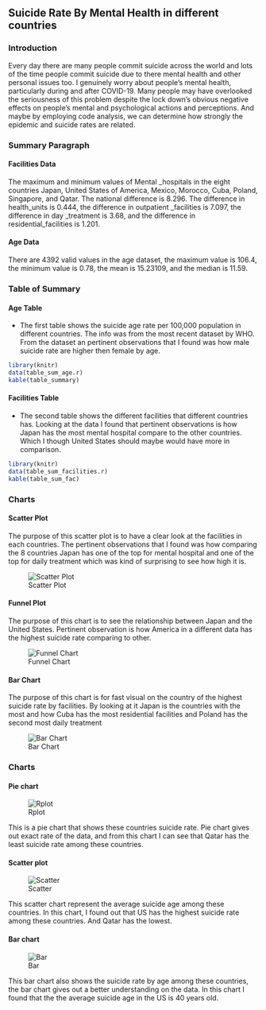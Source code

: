 ## Suicide Rate By Mental Health in different countries

### Introduction

Every day there are many people commit suicide across the world and lots of the time people commit suicide due to there mental health and other personal issues too. I genuinely worry about people's mental health, particularly during and after COVID-19. Many people may have overlooked the seriousness of this problem despite the lock down's obvious negative effects on people's mental and psychological actions and perceptions. And maybe by employing code analysis, we can determine how strongly the epidemic and suicide rates are related.

### Summary Paragraph

#### Facilities Data

The maximum and minimum values of Mental \_hospitals in the eight countries Japan, United States of America, Mexico, Morocco, Cuba, Poland, Singapore, and Qatar. The national difference is 8.296. The difference in health_units is 0.444, the difference in outpatient \_facilities is 7.097, the difference in day \_treatment is 3.68, and the difference in residential_facilities is 1.201.

#### Age Data

There are 4392 valid values in the age dataset, the maximum value is 106.4, the minimum value is 0.78, the mean is 15.23109, and the median is 11.59.

### Table of Summary

#### Age Table

-   The first table shows the suicide age rate per 100,000 population in different countries. The info was from the most recent dataset by WHO. From the dataset an pertinent observations that I found was how male suicide rate are higher then female by age.

```r
library(knitr)
data(table_sum_age.r)
kable(table_summary)
```

#### Facilities Table

-   The second table shows the different facilities that different countries has. Looking at the data I found that pertinent observations is how Japan has the most mental hospital compare to the other countries. Which I though United States should maybe would have more in comparison.

```r
library(knitr)
data(table_sum_facilities.r)
kable(table_sum_fac)
```

### Charts

#### Scatter Plot

The purpose of this scatter plot is to have a clear look at the facilities in each countries. The pertinent observations that I found was how comparing the 8 countries Japan has one of the top for mental hospital and one of the top for daily treatment which was kind of surprising to see how high it is.

![Scatter Plot](images/Fac_Scatter.png)

#### Funnel Plot

The purpose of this chart is to see the relationship between Japan and the United States. Pertinent observation is how America in a different data has the highest suicide rate comparing to other.

![Funnel Chart](images/Fac_Funnel.png)

#### Bar Chart

The purpose of this chart is for fast visual on the country of the highest suicide rate by facilities. By looking at it Japan is the countries with the most and how Cuba has the most residential facilities and Poland has the second most daily treatment

![Bar Chart](images/Fac_Bar.png)

### Charts

#### Pie chart

![Rplot](https://user-images.githubusercontent.com/108854993/183355555-d52b2834-b352-4b13-9029-3a24cc4017cd.png)

This is a pie chart that shows these countries suicide rate. Pie chart gives out exact rate of the data, and from this chart I can see that Qatar has the least suicide rate among these countries.

#### Scatter plot

![Scatter](https://user-images.githubusercontent.com/108854993/183532942-7cb8434d-e4cc-48af-8c9e-b8eddc1d927a.png)

This scatter chart represent the average suicide age among these countries. In this chart, I found out that US has the highest suicide rate among these countries. And Qatar has the lowest.

#### Bar chart

![Bar](https://user-images.githubusercontent.com/108854993/183533034-d5a955ca-497f-4b5e-bfb9-2c1ad17a1a83.png)

This bar chart also shows the suicide rate by age among these countries, the bar chart gives out a better understanding on the data. In this chart I found that the the average suicide age in the US is 40 years old.
